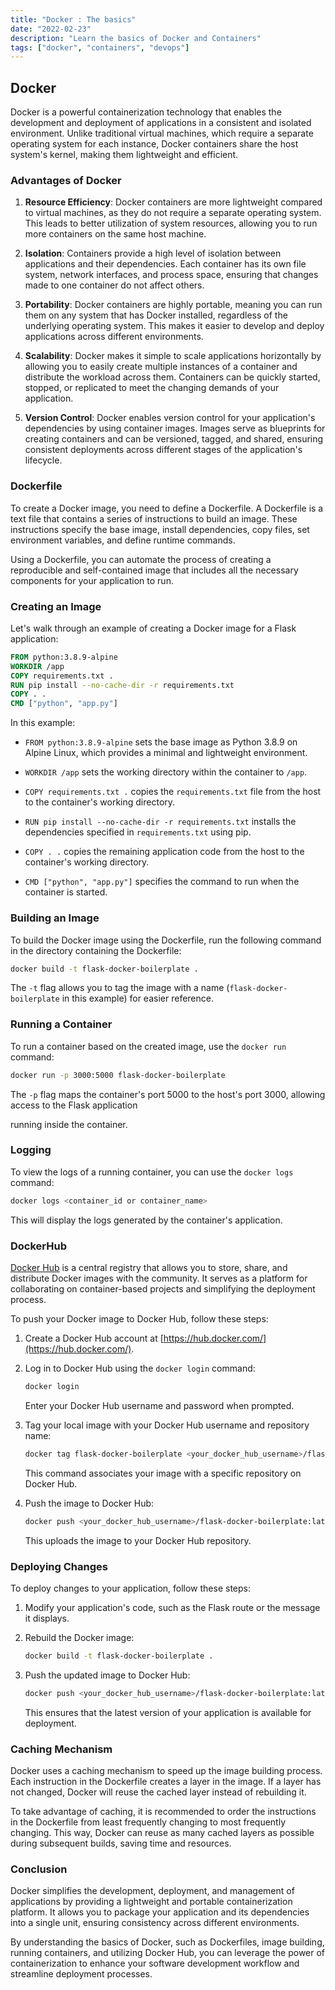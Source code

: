 ```yaml
---
title: "Docker : The basics"
date: "2022-02-23"
description: "Learn the basics of Docker and Containers"
tags: ["docker", "containers", "devops"]
---
```


## Docker

Docker is a powerful containerization technology that enables the development and deployment of applications in a consistent and isolated environment. Unlike traditional virtual machines, which require a separate operating system for each instance, Docker containers share the host system's kernel, making them lightweight and efficient.

### Advantages of Docker

1. **Resource Efficiency**: Docker containers are more lightweight compared to virtual machines, as they do not require a separate operating system. This leads to better utilization of system resources, allowing you to run more containers on the same host machine.

2. **Isolation**: Containers provide a high level of isolation between applications and their dependencies. Each container has its own file system, network interfaces, and process space, ensuring that changes made to one container do not affect others.

3. **Portability**: Docker containers are highly portable, meaning you can run them on any system that has Docker installed, regardless of the underlying operating system. This makes it easier to develop and deploy applications across different environments.

4. **Scalability**: Docker makes it simple to scale applications horizontally by allowing you to easily create multiple instances of a container and distribute the workload across them. Containers can be quickly started, stopped, or replicated to meet the changing demands of your application.

5. **Version Control**: Docker enables version control for your application's dependencies by using container images. Images serve as blueprints for creating containers and can be versioned, tagged, and shared, ensuring consistent deployments across different stages of the application's lifecycle.

### Dockerfile

To create a Docker image, you need to define a Dockerfile. A Dockerfile is a text file that contains a series of instructions to build an image. These instructions specify the base image, install dependencies, copy files, set environment variables, and define runtime commands.

Using a Dockerfile, you can automate the process of creating a reproducible and self-contained image that includes all the necessary components for your application to run.

### Creating an Image

Let's walk through an example of creating a Docker image for a Flask application:

```Dockerfile
FROM python:3.8.9-alpine
WORKDIR /app
COPY requirements.txt .
RUN pip install --no-cache-dir -r requirements.txt
COPY . .
CMD ["python", "app.py"]
```

In this example:

- `FROM python:3.8.9-alpine` sets the base image as Python 3.8.9 on Alpine Linux, which provides a minimal and lightweight environment.

- `WORKDIR /app` sets the working directory within the container to `/app`.

- `COPY requirements.txt .` copies the `requirements.txt` file from the host to the container's working directory.

- `RUN pip install --no-cache-dir -r requirements.txt` installs the dependencies specified in `requirements.txt` using pip.

- `COPY . .` copies the remaining application code from the host to the container's working directory.

- `CMD ["python", "app.py"]` specifies the command to run when the container is started.

### Building an Image

To build the Docker image using the Dockerfile, run the following command in the directory containing the Dockerfile:

```bash
docker build -t flask-docker-boilerplate .
```

The `-t` flag allows you to tag the image with a name (`flask-docker-boilerplate` in this example) for easier reference.

### Running a Container

To run a container based on the created image, use the `docker run` command:

```bash
docker run -p 3000:5000 flask-docker-boilerplate
```

The `-p` flag maps the container's port 5000 to the host's port 3000, allowing access to the Flask application

 running inside the container.

### Logging

To view the logs of a running container, you can use the `docker logs` command:

```bash
docker logs <container_id or container_name>
```

This will display the logs generated by the container's application.

### DockerHub

[Docker Hub](https://hub.docker.com/) is a central registry that allows you to store, share, and distribute Docker images with the community. It serves as a platform for collaborating on container-based projects and simplifying the deployment process.

To push your Docker image to Docker Hub, follow these steps:

1. Create a Docker Hub account at [https://hub.docker.com/](https://hub.docker.com/).

2. Log in to Docker Hub using the `docker login` command:

   ```bash
   docker login
   ```

   Enter your Docker Hub username and password when prompted.

3. Tag your local image with your Docker Hub username and repository name:

   ```bash
   docker tag flask-docker-boilerplate <your_docker_hub_username>/flask-docker-boilerplate:latest
   ```

   This command associates your image with a specific repository on Docker Hub.

4. Push the image to Docker Hub:

   ```bash
   docker push <your_docker_hub_username>/flask-docker-boilerplate:latest
   ```

   This uploads the image to your Docker Hub repository.

### Deploying Changes

To deploy changes to your application, follow these steps:

1. Modify your application's code, such as the Flask route or the message it displays.

2. Rebuild the Docker image:

   ```bash
   docker build -t flask-docker-boilerplate .
   ```

3. Push the updated image to Docker Hub:

   ```bash
   docker push <your_docker_hub_username>/flask-docker-boilerplate:latest
   ```

   This ensures that the latest version of your application is available for deployment.

### Caching Mechanism

Docker uses a caching mechanism to speed up the image building process. Each instruction in the Dockerfile creates a layer in the image. If a layer has not changed, Docker will reuse the cached layer instead of rebuilding it.

To take advantage of caching, it is recommended to order the instructions in the Dockerfile from least frequently changing to most frequently changing. This way, Docker can reuse as many cached layers as possible during subsequent builds, saving time and resources.

### Conclusion

Docker simplifies the development, deployment, and management of applications by providing a lightweight and portable containerization platform. It allows you to package your application and its dependencies into a single unit, ensuring consistency across different environments.

By understanding the basics of Docker, such as Dockerfiles, image building, running containers, and utilizing Docker Hub, you can leverage the power of containerization to enhance your software development workflow and streamline deployment processes.
